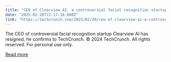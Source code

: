 ```yaml
---
title: "CEO of Clearview AI, a controversial facial recognition startup, has resigned"
date: "2025-02-20T21:17:16.000Z"
link: "https://techcrunch.com/2025/02/20/ceo-of-clearview-ai-a-controversial-facial-recognition-startup-has-resigned/"
---
```


The CEO of controversial facial recognition startup Clearview AI has resigned, he confirms to TechCrunch.
© 2024 TechCrunch. All rights reserved. For personal use only.


[Read more](https://techcrunch.com/2025/02/20/ceo-of-clearview-ai-a-controversial-facial-recognition-startup-has-resigned/)
